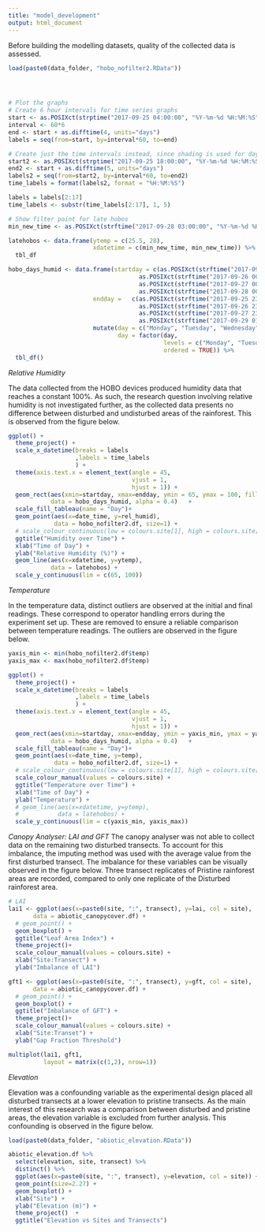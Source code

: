 ```yaml
---
title: "model_development"
output: html_document
---
```


Before building the modelling datasets, quality of the collected data is assessed.

```r
load(paste0(data_folder, "hobo_nofilter2.RData"))




# Plot the graphs
# Create 6 hour intervals for time series graphs
start <- as.POSIXct(strptime("2017-09-25 04:00:00", "%Y-%m-%d %H:%M:%S"))
interval <- 60*6
end <- start + as.difftime(4, units="days")
labels = seq(from=start, by=interval*60, to=end)

# Create just the time intervals instead, since shading is used for days
start2 <- as.POSIXct(strptime("2017-09-25 18:00:00", "%Y-%m-%d %H:%M:%S"))
end2 <- start + as.difftime(5, units="days")
labels2 = seq(from=start2, by=interval*60, to=end2)
time_labels = format(labels2, format = "%H:%M:%S")

labels = labels[2:17]
time_labels <- substr(time_labels[2:17], 1, 5)

# Show filter point for late hobos
min_new_time <- as.POSIXct(strftime("2017-09-28 03:00:00", "%Y-%m-%d %H:%M:%S"))

latehobos <- data.frame(ytemp = c(25.5, 28),
                        xdatetime = c(min_new_time, min_new_time)) %>%
  tbl_df

hobo_days_humid <- data.frame(startday = c(as.POSIXct(strftime("2017-09-25 22:00:01", "%Y-%m-%d %H:%M:%S")),
                                     as.POSIXct(strftime("2017-09-26 00:00:00", "%Y-%m-%d %H:%M:%S"))+as.difftime(60*10, units="mins"),
                                     as.POSIXct(strftime("2017-09-27 00:00:00", "%Y-%m-%d %H:%M:%S"))+as.difftime(60*10, units="mins"),
                                     as.POSIXct(strftime("2017-09-28 00:00:00", "%Y-%m-%d %H:%M:%S"))+as.difftime(60*10, units="mins")),
                        endday =   c(as.POSIXct(strftime("2017-09-25 23:59:59", "%Y-%m-%d %H:%M:%S"))+as.difftime(60*10, units="mins"),
                                     as.POSIXct(strftime("2017-09-26 23:59:59", "%Y-%m-%d %H:%M:%S"))+as.difftime(60*10, units="mins"),
                                     as.POSIXct(strftime("2017-09-27 23:59:59", "%Y-%m-%d %H:%M:%S"))+as.difftime(60*10, units="mins"),
                                     as.POSIXct(strftime("2017-09-29 01:00:00", "%Y-%m-%d %H:%M:%S")))) %>%
                        mutate(day = c("Monday", "Tuesday", "Wednesday", "Thursday"),
                               day = factor(day,
                                            levels = c("Monday", "Tuesday", "Wednesday", "Thursday"),
                                            ordered = TRUE)) %>% 
  tbl_df()
```

_Relative Humidity_

The data collected from the HOBO devices produced humidity data that reaches a constant 100%. As such, the research question involving relative humidity is not investigated further, as the collected data presents no difference between disturbed and undisturbed areas of the rainforest. This is observed from the figure below.

```r
ggplot() +
  theme_project() +
  scale_x_datetime(breaks = labels
                   ,labels = time_labels
                   ) +
  theme(axis.text.x = element_text(angle = 45, 
                                   vjust = 1,
                                   hjust = 1)) +
  geom_rect(aes(xmin=startday, xmax=endday, ymin = 65, ymax = 100, fill = day),
            data = hobo_days_humid, alpha = 0.4)   +
  scale_fill_tableau(name = "Day")+
  geom_point(aes(x=date_time, y=rel_humid),
             data = hobo_nofilter2.df, size=1) +
  # scale_colour_continuous(low = colours.site[1], high = colours.site[2], name = "Elevation")  +
  ggtitle("Humidity over Time") +
  xlab("Time of Day") +
  ylab("Relative Humidity (%)") +
  geom_line(aes(x=xdatetime, y=ytemp),
            data = latehobos) +
  scale_y_continuous(lim = c(65, 100))

```

_Temperature_

In the temperature data, distinct outliers are observed at the initial and final readings. These correspond to operator handling errors during the experiment set up. These are removed to ensure a reliable comparison between temperature readings. The outliers are observed in the figure below.

```r
yaxis_min <- min(hobo_nofilter2.df$temp)
yaxis_max <- max(hobo_nofilter2.df$temp)

ggplot() +
  theme_project() +
  scale_x_datetime(breaks = labels
                   ,labels = time_labels
                   ) +
  theme(axis.text.x = element_text(angle = 45, 
                                   vjust = 1,
                                   hjust = 1)) +
  geom_rect(aes(xmin=startday, xmax=endday, ymin = yaxis_min, ymax = yaxis_max, fill = day),
            data = hobo_days_humid, alpha = 0.4)   +
  scale_fill_tableau(name = "Day")+
  geom_point(aes(x=date_time, y=temp),
             data = hobo_nofilter2.df, size=1) +
  # scale_colour_continuous(low = colours.site[1], high = colours.site[2], name = "Elevation")  +
  scale_colour_manual(values = colours.site) +
  ggtitle("Temperature over Time") +
  xlab("Time of Day") +
  ylab("Temperature") +
  # geom_line(aes(x=xdatetime, y=ytemp),
  #           data = latehobos) +
  scale_y_continuous(lim = c(yaxis_min, yaxis_max))

```


_Canopy Analyser: LAI and GFT_
The canopy analyser was not able to collect data on the remaining two disturbed transects. To account for this imbalance, the imputing method was used with the average value from the first disturbed transect. The imbalance for these variables can be visually observed in the figure below. Three transect replicates of Pristine rainforest areas are recorded, compared to only one replicate of the Disturbed rainforest area.

```r
# LAI
lai1 <- ggplot(aes(x=paste0(site, ":", transect), y=lai, col = site),
       data = abiotic_canopycover.df) + 
  # geom_point() +
  geom_boxplot() +
  ggtitle("Leaf Area Index") +
  theme_project()+
  scale_colour_manual(values = colours.site) +
  xlab("Site:Transect") +
  ylab("Imbalance of LAI") 

gft1 <- ggplot(aes(x=paste0(site, ":", transect), y=gft, col = site),
       data = abiotic_canopycover.df) + 
  # geom_point() +
  geom_boxplot() +
  ggtitle("Imbalance of GFT") +
  theme_project()+
  scale_colour_manual(values = colours.site) +
  xlab("Site:Transet") +
  ylab("Gap Fraction Threshold")

multiplot(lai1, gft1,
          layout = matrix(c(1,2), nrow=1))
```

_Elevation_

Elevation was a confounding variable as the experimental design placed all disturbed transects at a lower elevation to pristine transects. As the main interest of this research was a comparison between disturbed and pristine areas, the elevation variable is excluded from further analysis. This confounding is observed in the figure below.

```r
load(paste0(data_folder, "abiotic_elevation.RData"))

abiotic_elevation.df %>%
  select(elevation, site, transect) %>%
  distinct() %>%
  ggplot(aes(x=paste0(site, ":", transect), y=elevation, col = site)) +
  geom_point(size=2.27) +
  geom_boxplot() +
  xlab("Site") +
  ylab("Elevation (m)") +
  theme_project()  +
  ggtitle("Elevation vs Sites and Transects")

```